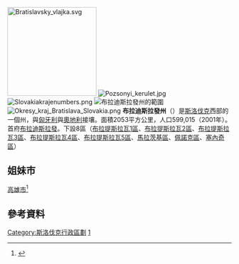 {{noteTA
|T=zh-hans:布拉迪斯拉发州;zh-hk:布拉迪斯拉發州;zh-mo:布拉迪斯拉發州;zh-tw:布拉提斯拉瓦州;
|1=zh-hans:布拉迪斯拉发;zh-hk:布拉迪斯拉發;zh-mo:布拉迪斯拉發;zh-tw:布拉提斯拉瓦;
}}
[[File:Bratislavsky_vlajka.svg|200px]]
[[File:Pozsonyi_kerulet.jpg|right]]
[[File:Slovakiakrajenumbers.png|right]]
[[File:Bratislavsky_kraj_in_Slovakia.svg|布拉迪斯拉發州的範圍]]
[[File:Okresy_kraj_Bratislava_Slovakia.png|right]]
'''布拉迪斯拉發州'''（{{lang-sk|Bratislavský kraj}}）是[[斯洛伐克|斯洛伐克]]西部的一個州，與[[匈牙利|匈牙利]]與[[奧地利|奧地利]]接壤。面積2053平方公里，人口599,015（2001年）。首府[[布拉迪斯拉發|布拉迪斯拉發]]。下設8區（[[布拉提斯拉瓦1區|布拉提斯拉瓦1區]]、[[布拉提斯拉瓦2區|布拉提斯拉瓦2區]]、[[布拉提斯拉瓦3區|布拉提斯拉瓦3區]]、[[布拉提斯拉瓦4區|布拉提斯拉瓦4區]]、[[布拉提斯拉瓦5區|布拉提斯拉瓦5區]]、[[馬拉茨基區|馬拉茨基區]]、[[佩諾克區|佩諾克區]]、[[塞內奇區|塞內奇區]]）

==姐妹市==
{{ROC}}[[高雄市|高雄市]]<ref>{{cite web|title=高雄與斯國布拉提斯拉瓦省簽署姊妹市 陳其邁：擴大合作|url=https://news.ltn.com.tw/amp/news/politics/breakingnews/3955474|publisher=[[自由時報|自由時報]]|date=2022-06-10|accessdate=2022-06-11|archive-date=2022-06-11|archive-url=https://web.archive.org/web/20220611050938/https://news.ltn.com.tw/amp/news/politics/breakingnews/3955474}}</ref>

==參考資料==
{{reflist}}

{{coord|display=title}}
{{斯洛伐克區份}}
{{Slovakia-geo-stub}}
{{normdaten}}

[[Category:斯洛伐克行政區劃|Category:斯洛伐克行政區劃]]
[[Category:布拉提斯拉瓦行政區劃|1]]